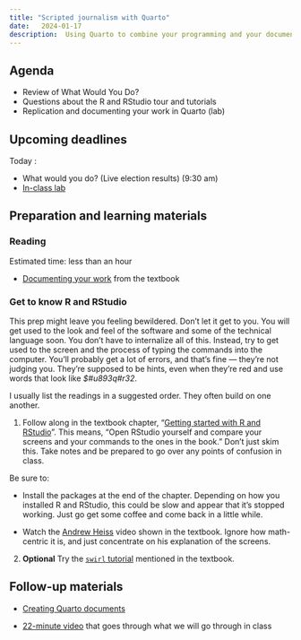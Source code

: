 ```yaml
---
title: "Scripted journalism with Quarto"
date:   2024-01-17
description:  Using Quarto to combine your programming and your documenation in one place.
--- 
```


## Agenda

* Review of What Would You Do?
* Questions about the R and RStudio tour and tutorials
* Replication and documenting your work in Quarto (lab)

## Upcoming deadlines

[Today]{.sked-dates} : 
  
  * What would you do? (Live election results) (9:30 am)
  * [In-class lab](https://raw.githubusercontent.com/cronkitedata/maij-data/main/lab-templates/walkthrough02-yourname.qmd)

## Preparation and learning materials

### Reading 
[Estimated time: less than an hour]{.small-text}

* [Documenting your work](https://cronkitedata.github.io/djtextbook/start-data-document.html) from the textbook

### Get to know R and RStudio

This prep might leave you feeling bewildered. Don't let it get to you. You will get used to the look and feel of the software and some of the technical language soon. You don't have to internalize all of this. Instead, try to get used to the screen and the process of typing the commands into the computer. You'll probably get a lot of errors, and that's fine --- they're not judging you. They're supposed to be hints, even when they're [red]{.text-danger} and use words that look like *$#u893q#r32*.

::: {.callout-note}
I usually list the readings in a suggested order. They often build on one another.
:::

1.  Follow along in the textbook chapter, "[Getting started with R and RStudio](https://cronkitedata.github.io/djtextbook/r-start.html)". This means, "Open RStudio yourself and compare your screens and your commands to the ones in the book." Don't just skim this. Take notes and be prepared to go over any points of confusion in class. 

  Be sure to: 

  * Install the packages at the end of the chapter. Depending on how you installed R and RStudio, this could be slow and appear that it's stopped working. Just go get some coffee and come back in a little while. 

  * Watch the [Andrew Heiss](https://youtu.be/cnQ-v1UUWyE?si=zBRWU1R53yml1jJ0) video shown in the textbook. Ignore how math-centric it is, and just concentrate on his explanation of the screens.

2. **Optional** Try the [`swirl` tutorial](https://cronkitedata.github.io/djtextbook/r-start.html#optional-hands-on-tutorial) mentioned in the textbook.

## Follow-up materials

* [Creating Quarto documents](https://cronkitedata.github.io/djtextbook/r-quarto.html)

* [22-minute video](https://youtu.be/FlX75wfL9ew) that goes through what we will go through in class